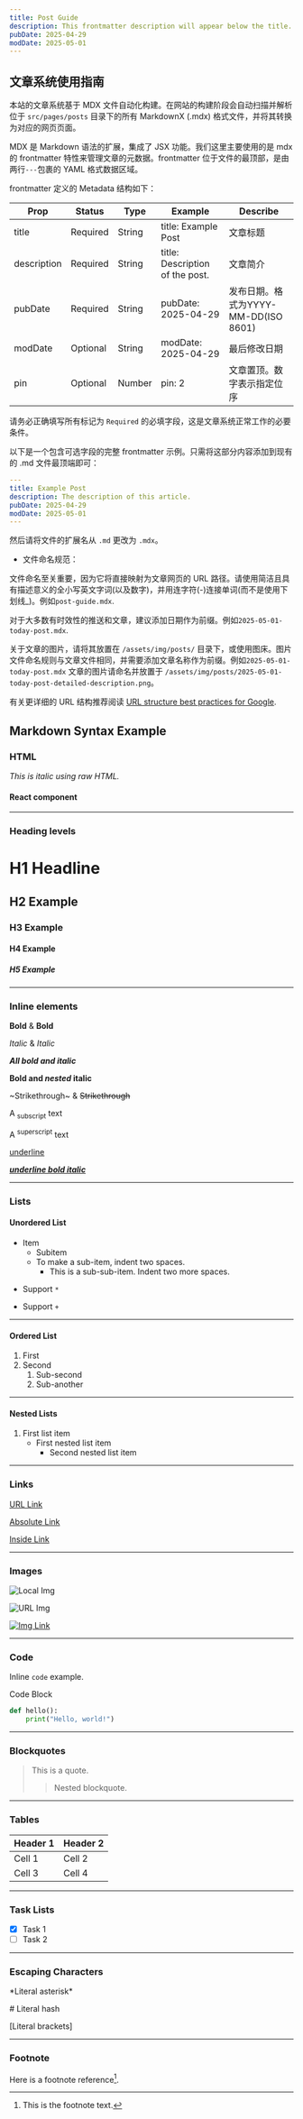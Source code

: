 ```yaml
---
title: Post Guide
description: This frontmatter description will appear below the title.
pubDate: 2025-04-29
modDate: 2025-05-01
---
```


## 文章系统使用指南

本站的文章系统基于 MDX 文件自动化构建。在网站的构建阶段会自动扫描并解析位于 `src/pages/posts` 目录下的所有 MarkdownX (.mdx) 格式文件，并将其转换为对应的网页页面。

MDX 是 Markdown 语法的扩展，集成了 JSX 功能。我们这里主要使用的是 mdx 的 frontmatter 特性来管理文章的元数据。frontmatter 位于文件的最顶部，是由两行`---`包裹的 YAML 格式数据区域。

frontmatter 定义的 Metadata 结构如下：

| Prop        | Status   | Type   | Example                         | Describe                             |
| ----------- | -------- | ------ | ------------------------------- | ------------------------------------ |
| title       | Required | String | title: Example Post             | 文章标题                             |
| description | Required | String | title: Description of the post. | 文章简介                             |
| pubDate     | Required | String | pubDate: 2025-04-29             | 发布日期。格式为YYYY-MM-DD(ISO 8601) |
| modDate     | Optional | String | modDate: 2025-04-29             | 最后修改日期                         |
| pin         | Optional | Number | pin: 2                          | 文章置顶。数字表示指定位序           |

请务必正确填写所有标记为 `Required` 的必填字段，这是文章系统正常工作的必要条件。

以下是一个包含可选字段的完整 frontmatter 示例。只需将这部分内容添加到现有的 .md 文件最顶端即可：

```YAML
---
title: Example Post
description: The description of this article.
pubDate: 2025-04-29
modDate: 2025-05-01
---
```

然后请将文件的扩展名从 `.md` 更改为 `.mdx`。

- 文件命名规范：

文件命名至关重要，因为它将直接映射为文章网页的 URL 路径。请使用简洁且具有描述意义的全小写英文字词(以及数字)，并用连字符(-)连接单词(而不是使用下划线\_)。例如`post-guide.mdx`.

对于大多数有时效性的推送和文章，建议添加日期作为前缀。例如`2025-05-01-today-post.mdx`.

关于文章的图片，请将其放置在 `/assets/img/posts/` 目录下，或使用图床。图片文件命名规则与文章文件相同，并需要添加文章名称作为前缀。例如`2025-05-01-today-post.mdx` 文章的图片请命名并放置于 `/assets/img/posts/2025-05-01-today-post-detailed-description.png`。

有关更详细的 URL 结构推荐阅读 [URL structure best practices for Google](https://developers.google.com/search/docs/crawling-indexing/url-structure).

## Markdown Syntax Example

### HTML

<i>This is italic using raw HTML.</i>

#### React component

<Card
  icon="ri-book-2-line"
  iconColor="text-lime-500"
  iconBg="bg-lime-100"
  title="《电子版手册》"
  description="青衫 Neuro 发布的所有 PDF 手册"
  link="/public"
/>

---

### Heading levels

# H1 Headline

## H2 Example

### H3 Example

#### H4 Example

##### H5 Example

---

### Inline elements

**Bold** & __Bold__

*Italic* & _Italic_

***All bold and italic***

**Bold and _nested_ italic**

~Strikethrough~ & ~~Strikethrough~~

A <sub>subscript</sub> text

A <sup>superscript</sup> text

<u>underline</u>

***<u>underline bold italic</u>***

---

### Lists

#### Unordered List

- Item
  - Subitem
  - To make a sub-item, indent two spaces.
    - This is a sub-sub-item. Indent two more spaces.

* Support `*`

+ Support `+`

---

#### Ordered List

1. First
2. Second
   1. Sub-second
   2. Sub-another

---

#### Nested Lists

1. First list item
   - First nested list item
     - Second nested list item

---

### Links

[URL Link](https://qingshanasd.cn)

[Absolute Link](/posts)

[Inside Link](#markdown-syntax-example)

---

### Images

![Local Img](/favicon.ico)

![URL Img](https://qingshanasd.cn/assets/img/ittuann.png "Developer")

[![Img Link](/favicon.ico)](https://qingshanasd.cn)

---

### Code

Inline `code` example.

Code Block

```python
def hello():
    print("Hello, world!")
```

---

### Blockquotes

> This is a quote.
>
> > Nested blockquote.

---

### Tables

| Header 1 | Header 2 |
| -------- | -------- |
| Cell 1   | Cell 2   |
| Cell 3   | Cell 4   |

---

### Task Lists

- [x] Task 1
- [ ] Task 2

---

### Escaping Characters

\*Literal asterisk\*

\# Literal hash

\[Literal brackets\]

---

### Footnote

Here is a footnote reference[^1].

[^1]: This is the footnote text.
